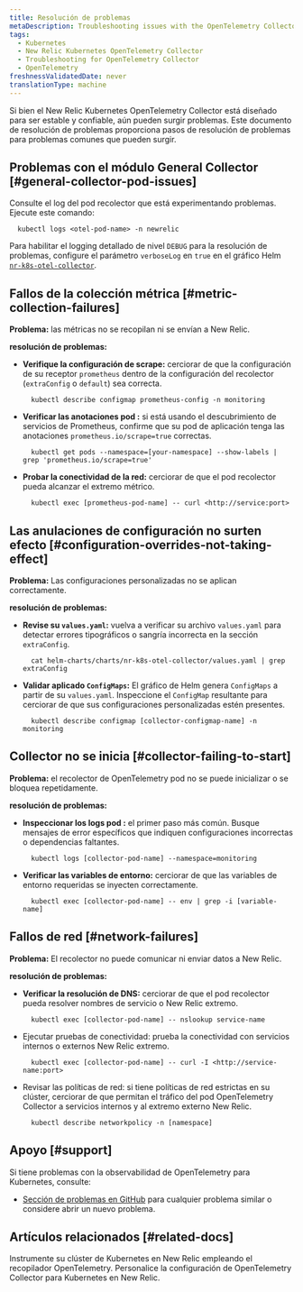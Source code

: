 ```yaml
---
title: Resolución de problemas
metaDescription: Troubleshooting issues with the OpenTelemetry Collector in Kubernetes.
tags:
  - Kubernetes
  - New Relic Kubernetes OpenTelemetry Collector
  - Troubleshooting for OpenTelemetry Collector
  - OpenTelemetry
freshnessValidatedDate: never
translationType: machine
---
```


Si bien el New Relic Kubernetes OpenTelemetry Collector está diseñado para ser estable y confiable, aún pueden surgir problemas. Este documento de resolución de problemas proporciona pasos de resolución de problemas para problemas comunes que pueden surgir.

## Problemas con el módulo General Collector [#general-collector-pod-issues]

Consulte el log del pod recolector que está experimentando problemas. Ejecute este comando:

```shell
  kubectl logs <otel-pod-name> -n newrelic
```

Para habilitar el logging detallado de nivel `DEBUG` para la resolución de problemas, configure el parámetro `verboseLog` en `true` en el gráfico Helm [`nr-k8s-otel-collector`](https://github.com/newrelic/helm-charts/tree/master/charts/nr-k8s-otel-collector#values).

## Fallos de la colección métrica [#metric-collection-failures]

**Problema:** las métricas no se recopilan ni se envían a New Relic.

**resolución de problemas:**

* **Verifique la configuración de scrape:** cerciorar de que la configuración de su receptor `prometheus` dentro de la configuración del recolector (`extraConfig` o `default`) sea correcta.

  ```shell
    kubectl describe configmap prometheus-config -n monitoring
  ```

* **Verificar las anotaciones pod :** si está usando el descubrimiento de servicios de Prometheus, confirme que su pod de aplicación tenga las anotaciones `prometheus.io/scrape=true` correctas.

  ```shell
    kubectl get pods --namespace=[your-namespace] --show-labels | grep 'prometheus.io/scrape=true'
  ```

* **Probar la conectividad de la red:** cerciorar de que el pod recolector pueda alcanzar el extremo métrico.

  ```shell
    kubectl exec [prometheus-pod-name] -- curl <http://service:port>
  ```

## Las anulaciones de configuración no surten efecto [#configuration-overrides-not-taking-effect]

**Problema:** Las configuraciones personalizadas no se aplican correctamente.

**resolución de problemas:**

* **Revise su `values.yaml`:** vuelva a verificar su archivo `values.yaml` para detectar errores tipográficos o sangría incorrecta en la sección `extraConfig`.

  ```shell
    cat helm-charts/charts/nr-k8s-otel-collector/values.yaml | grep extraConfig
  ```

* **Validar aplicado `ConfigMaps`:** El gráfico de Helm genera `ConfigMaps` a partir de su `values.yaml`. Inspeccione el `ConfigMap` resultante para cerciorar de que sus configuraciones personalizadas estén presentes.

  ```shell
    kubectl describe configmap [collector-configmap-name] -n monitoring
  ```

## Collector no se inicia [#collector-failing-to-start]

**Problema:** el recolector de OpenTelemetry pod no se puede inicializar o se bloquea repetidamente.

**resolución de problemas:**

* **Inspeccionar los logs pod :** el primer paso más común. Busque mensajes de error específicos que indiquen configuraciones incorrectas o dependencias faltantes.

  ```shell
    kubectl logs [collector-pod-name] --namespace=monitoring
  ```

* **Verificar las variables de entorno:** cerciorar de que las variables de entorno requeridas se inyecten correctamente.

  ```shell
    kubectl exec [collector-pod-name] -- env | grep -i [variable-name]
  ```

## Fallos de red [#network-failures]

**Problema:** El recolector no puede comunicar ni enviar datos a New Relic.

**resolución de problemas:**

* **Verificar la resolución de DNS:** cerciorar de que el pod recolector pueda resolver nombres de servicio o New Relic extremo.

  ```shell
    kubectl exec [collector-pod-name] -- nslookup service-name
  ```

* Ejecutar pruebas de conectividad: prueba la conectividad con servicios internos o externos New Relic extremo.

  ```shell
    kubectl exec [collector-pod-name] -- curl -I <http://service-name:port>
  ```

* Revisar las políticas de red: si tiene políticas de red estrictas en su clúster, cerciorar de que permitan el tráfico del pod OpenTelemetry Collector a servicios internos y al extremo externo New Relic.

  ```shell
    kubectl describe networkpolicy -n [namespace]
  ```

## Apoyo [#support]

Si tiene problemas con la observabilidad de OpenTelemetry para Kubernetes, consulte:

* [Sección de problemas en GitHub](https://github.com/newrelic/helm-charts/issues) para cualquier problema similar o considere abrir un nuevo problema.

## Artículos relacionados [#related-docs]

<DocTiles>
  <DocTile title="Instalar OpenTelemetry Collector para Kubernetes" path="/docs/kubernetes-pixie/k8s-otel/install/">
    Instrumente su clúster de Kubernetes en New Relic empleando el recopilador OpenTelemetry.
  </DocTile>

  <DocTile title="Configuración avanzada para OpenTelemetry Kubernetes" path="/docs/kubernetes-pixie/k8s-otel/advance-config/">
    Personalice la configuración de OpenTelemetry Collector para Kubernetes en New Relic.
  </DocTile>
</DocTiles>